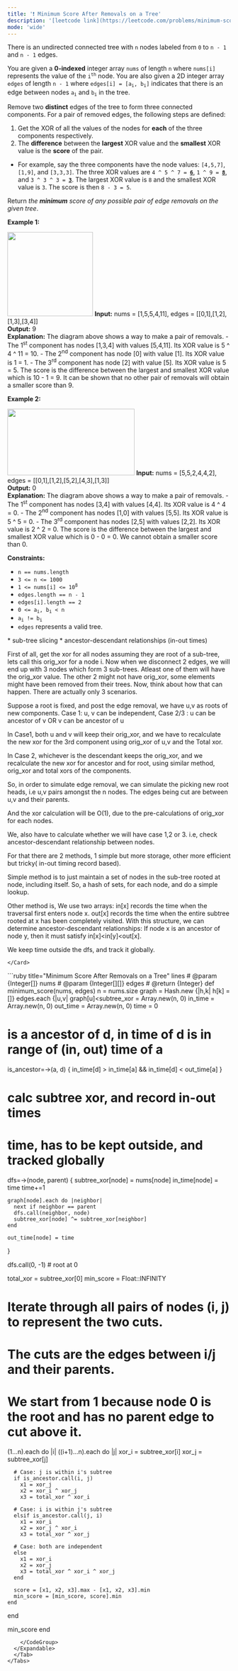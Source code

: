 ```yaml
---
title: '❗️ Minimum Score After Removals on a Tree'
description: '[leetcode link](https://leetcode.com/problems/minimum-score-after-removals-on-a-tree/description/)'
mode: 'wide'
---
```

<Tabs>
  <Tab title="Question" icon="circle-question" iconType="regular">
    <Card>
      <p>There is an undirected connected tree with <code>n</code> nodes labeled from <code>0</code> to <code>n - 1</code> and <code>n - 1</code> edges.</p>  <p>You are given a <strong>0-indexed</strong> integer array <code>nums</code> of length <code>n</code> where <code>nums[i]</code> represents the value of the <code>i<sup>th</sup></code> node. You are also given a 2D integer array <code>edges</code> of length <code>n - 1</code> where <code>edges[i] = [a<sub>i</sub>, b<sub>i</sub>]</code> indicates that there is an edge between nodes <code>a<sub>i</sub></code> and <code>b<sub>i</sub></code> in the tree.</p>  <p>Remove two <strong>distinct</strong> edges of the tree to form three connected components. For a pair of removed edges, the following steps are defined:</p>  <ol>  <li>Get the XOR of all the values of the nodes for <strong>each</strong> of the three components respectively.</li>  <li>The <strong>difference</strong> between the <strong>largest</strong> XOR value and the <strong>smallest</strong> XOR value is the <strong>score</strong> of the pair.</li> </ol>  <ul>  <li>For example, say the three components have the node values: <code>[4,5,7]</code>, <code>[1,9]</code>, and <code>[3,3,3]</code>. The three XOR values are <code>4 ^ 5 ^ 7 = <u><strong>6</strong></u></code>, <code>1 ^ 9 = <u><strong>8</strong></u></code>, and <code>3 ^ 3 ^ 3 = <u><strong>3</strong></u></code>. The largest XOR value is <code>8</code> and the smallest XOR value is <code>3</code>. The score is then <code>8 - 3 = 5</code>.</li> </ul>  <p>Return <em>the <strong>minimum</strong> score of any possible pair of edge removals on the given tree</em>.</p>   <p><strong class="example">Example 1:</strong></p> <img alt="" src="https://assets.leetcode.com/uploads/2022/05/03/ex1drawio.png" style="width: 193px; height: 190px;" />  <strong>Input:</strong> nums = [1,5,5,4,11], edges = [[0,1],[1,2],[1,3],[3,4]] <br/> <strong>Output:</strong> 9 <br/> <strong>Explanation:</strong> The diagram above shows a way to make a pair of removals. - The 1<sup>st</sup> component has nodes [1,3,4] with values [5,4,11]. Its XOR value is 5 ^ 4 ^ 11 = 10. - The 2<sup>nd</sup> component has node [0] with value [1]. Its XOR value is 1 = 1. - The 3<sup>rd</sup> component has node [2] with value [5]. Its XOR value is 5 = 5. The score is the difference between the largest and smallest XOR value which is 10 - 1 = 9. It can be shown that no other pair of removals will obtain a smaller score than 9.   <p><strong class="example">Example 2:</strong></p> <img alt="" src="https://assets.leetcode.com/uploads/2022/05/03/ex2drawio.png" style="width: 287px; height: 150px;" />  <strong>Input:</strong> nums = [5,5,2,4,4,2], edges = [[0,1],[1,2],[5,2],[4,3],[1,3]] <br/> <strong>Output:</strong> 0 <br/> <strong>Explanation:</strong> The diagram above shows a way to make a pair of removals. - The 1<sup>st</sup> component has nodes [3,4] with values [4,4]. Its XOR value is 4 ^ 4 = 0. - The 2<sup>nd</sup> component has nodes [1,0] with values [5,5]. Its XOR value is 5 ^ 5 = 0. - The 3<sup>rd</sup> component has nodes [2,5] with values [2,2]. Its XOR value is 2 ^ 2 = 0. The score is the difference between the largest and smallest XOR value which is 0 - 0 = 0. We cannot obtain a smaller score than 0.    <p><strong>Constraints:</strong></p>  <ul>  <li><code>n == nums.length</code></li>  <li><code>3 &lt;= n &lt;= 1000</code></li>  <li><code>1 &lt;= nums[i] &lt;= 10<sup>8</sup></code></li>  <li><code>edges.length == n - 1</code></li>  <li><code>edges[i].length == 2</code></li>  <li><code>0 &lt;= a<sub>i</sub>, b<sub>i</sub> &lt; n</code></li>  <li><code>a<sub>i</sub> != b<sub>i</sub></code></li>  <li><code>edges</code> represents a valid tree.</li> </ul> 
    </Card>
  </Tab>
  <Tab title="Solution" icon="lightbulb" iconType="regular" >
    <Card>
      * sub-tree slicing
* ancestor-descendant relationships (in-out times)

First of all, get the xor for all nodes assuming they are root of a sub-tree, lets call this orig_xor for a node i. Now when we disconnect 2 edges, we will end up with 3 nodes which form 3 sub-trees. Atleast one of them will have the orig_xor value. The other 2 might not have orig_xor, some elements might have been removed from their trees. Now, think about how that can happen. There are actually only 3 scenarios. 

Suppose a root is fixed, and post the edge removal, we have u,v as roots of new components.
Case 1: u, v can be independent, 
Case 2/3 : u can be ancestor of v OR v can be ancestor of u

In Case1, both u and v will keep their orig_xor, and we have to recalculate the new xor for the 3rd component using orig_xor of u,v and the Total xor.

In Case 2, whichever is the descendant keeps the orig_xor, and we recalculate the new xor for ancestor and for root, using similar method, orig_xor and total xors of the components.

So, in order to simulate edge removal, we can simulate the picking new root heads, i.e u,v pairs amongst the n nodes. The edges being cut are between u,v and their parents.

And the xor calculation will be O(1), due to the pre-calculations of orig_xor for each nodes.

We, also have to calculate whether we will have case 1,2 or 3. i.e, check ancestor-descendant relationship between nodes. 

For that there are 2 methods, 1 simple but more storage, other more efficient but tricky( in-out timing record based).

Simple method is to just maintain a set of nodes in the sub-tree rooted at node, including itself. So, a hash of sets, for each node, and do a simple lookup.

Other method is, 
We use two arrays:
in[x] records the time when the traversal first enters node x.
out[x] records the time when the entire subtree rooted at x has been completely visited.
With this structure, we can determine ancestor-descendant relationships:
If node x is an ancestor of node y, then it must satisfy in[x]&lt;in[y]&lt;out[x].

We keep time outside the dfs, and track it globally.






    </Card>
  <Expandable title="code">
    <CodeGroup dropdown>
```ruby title="Minimum Score After Removals on a Tree" lines
# @param {Integer[]} nums
# @param {Integer[][]} edges
# @return {Integer}
def minimum_score(nums, edges)
  n = nums.size
  graph = Hash.new {|h,k| h[k] =[]}
  edges.each {|u,v| graph[u]<<v; graph[v]<<u}

  subtree_xor = Array.new(n, 0)
  in_time = Array.new(n, 0)
  out_time = Array.new(n, 0)
  time = 0
  
  # is a ancestor of d, in time of d is in range of (in, out) time of a
  is_ancestor=->(a, d) { in_time[d] > in_time[a] && in_time[d] < out_time[a] }
  
  # calc subtree xor, and record in-out times
  # time, has to be kept outside, and tracked globally
  dfs=->(node, parent) {
    subtree_xor[node] = nums[node]
    in_time[node] = time
    time+=1
    
    graph[node].each do |neighbor|
      next if neighbor == parent
      dfs.call(neighbor, node)
      subtree_xor[node] ^= subtree_xor[neighbor]
    end
    
    out_time[node] = time
  }
  
  dfs.call(0, -1) # root at 0

  total_xor = subtree_xor[0]
  min_score = Float::INFINITY

  # Iterate through all pairs of nodes (i, j) to represent the two cuts.
  # The cuts are the edges between i/j and their parents.
  # We start from 1 because node 0 is the root and has no parent edge to cut above it.
  (1...n).each do |i|
    ((i+1)...n).each do |j|
      xor_i = subtree_xor[i]
      xor_j = subtree_xor[j]

      # Case: j is within i's subtree
      if is_ancestor.call(i, j)
        x1 = xor_j
        x2 = xor_i ^ xor_j
        x3 = total_xor ^ xor_i
      
      # Case: i is within j's subtree
      elsif is_ancestor.call(j, i)
        x1 = xor_i
        x2 = xor_j ^ xor_i
        x3 = total_xor ^ xor_j
      
      # Case: both are independent
      else
        x1 = xor_i
        x2 = xor_j
        x3 = total_xor ^ xor_i ^ xor_j
      end

      score = [x1, x2, x3].max - [x1, x2, x3].min
      min_score = [min_score, score].min
    end
  end
  
  min_score
end
```
    </CodeGroup>
  </Expandable>
  </Tab>
</Tabs>